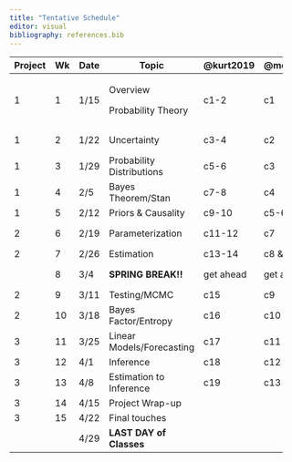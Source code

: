 ```yaml
---
title: "Tentative Schedule"
editor: visual
bibliography: references.bib
---
```


+---------+----+------+---------------------------+----------------+-----------------+-----------------+
| Project | Wk | Date | Topic                     | @kurt2019      | @mcelreath2020  | Notes           |
+=========+====+======+===========================+================+=================+=================+
| 1       | 1  | 1/15 | Overview                  | c1-2           | c1              | Bring Computer  |
|         |    |      |                           |                |                 |                 |
|         |    |      | Probability Theory        |                |                 |                 |
+---------+----+------+---------------------------+----------------+-----------------+-----------------+
| 1       | 2  | 1/22 | Uncertainty               | c3-4           | c2              | Project 1 Intro |
+---------+----+------+---------------------------+----------------+-----------------+-----------------+
| 1       | 3  | 1/29 | Probability Distributions | c5-6           | c3              |                 |
+---------+----+------+---------------------------+----------------+-----------------+-----------------+
| 1       | 4  | 2/5  | Bayes Theorem/Stan        | c7-8           | c4              |                 |
+---------+----+------+---------------------------+----------------+-----------------+-----------------+
| 1       | 5  | 2/12 | Priors & Causality        | c9-10          | c5-6            | Big Week        |
+---------+----+------+---------------------------+----------------+-----------------+-----------------+
| 2       | 6  | 2/19 | Parameterization          | c11-12         | c7              | Project 2 Intro |
+---------+----+------+---------------------------+----------------+-----------------+-----------------+
| 2       | 7  | 2/26 | Estimation                | c13-14         | c8 & c15        |                 |
+---------+----+------+---------------------------+----------------+-----------------+-----------------+
|         | 8  | 3/4  | **SPRING BREAK!!**        | get ahead      | get ahead       | or catch up     |
+---------+----+------+---------------------------+----------------+-----------------+-----------------+
| 2       | 9  | 3/11 | Testing/MCMC              | c15            | c9              |                 |
+---------+----+------+---------------------------+----------------+-----------------+-----------------+
| 2       | 10 | 3/18 | Bayes Factor/Entropy      | c16            | c10             |                 |
+---------+----+------+---------------------------+----------------+-----------------+-----------------+
| 3       | 11 | 3/25 | Linear Models/Forecasting | c17            | c11             | Project 3 Intro |
+---------+----+------+---------------------------+----------------+-----------------+-----------------+
| 3       | 12 | 4/1  | Inference                 | c18            | c12             |                 |
+---------+----+------+---------------------------+----------------+-----------------+-----------------+
| 3       | 13 | 4/8  | Estimation to Inference   | c19            | c13             |                 |
+---------+----+------+---------------------------+----------------+-----------------+-----------------+
| 3       | 14 | 4/15 | Project Wrap-up           |                |                 |                 |
+---------+----+------+---------------------------+----------------+-----------------+-----------------+
| 3       | 15 | 4/22 | Final touches             |                |                 |                 |
+---------+----+------+---------------------------+----------------+-----------------+-----------------+
|         |    | 4/29 | **LAST DAY of Classes**   |                |                 |                 |
+---------+----+------+---------------------------+----------------+-----------------+-----------------+
